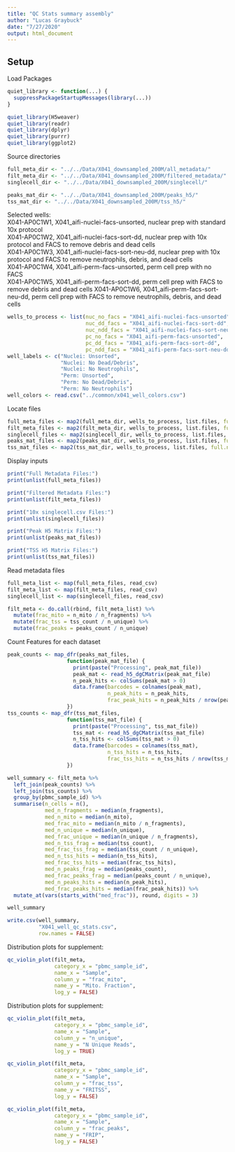 ```yaml
---
title: "QC Stats summary assembly"
author: "Lucas Graybuck"
date: "7/27/2020"
output: html_document
---
```


## Setup

Load Packages
```r
quiet_library <- function(...) {
  suppressPackageStartupMessages(library(...))
}

quiet_library(H5weaver)
quiet_library(readr)
quiet_library(dplyr)
quiet_library(purrr)
quiet_library(ggplot2)
```

Source directories
```r
full_meta_dir <- "../../Data/X041_downsampled_200M/all_metadata/"
filt_meta_dir <- "../../Data/X041_downsampled_200M/filtered_metadata/"
singlecell_dir <- "../../Data/X041_downsampled_200M/singlecell/"

peaks_mat_dir <- "../../Data/X041_downsampled_200M/peaks_h5/"
tss_mat_dir <- "../../Data/X041_downsampled_200M/tss_h5/"
```

Selected wells:  
X041-AP0C1W1, X041_aifi-nuclei-facs-unsorted, nuclear prep with standard 10x protocol  
X041-AP0C1W2, X041_aifi-nuclei-facs-sort-dd, nuclear prep with 10x protocol and FACS to remove debris and dead cells  
X041-AP0C1W3, X041_aifi-nuclei-facs-sort-neu-dd, nuclear prep with 10x protocol and FACS to remove neutrophils, debris, and dead cells  
X041-AP0C1W4, X041_aifi-perm-facs-unsorted, perm cell prep with no FACS  
X041-AP0C1W5, X041_aifi-perm-facs-sort-dd, perm cell prep with FACS to remove debris and dead cells
X041-AP0C1W6, X041_aifi-perm-facs-sort-neu-dd, perm cell prep with FACS to remove neutrophils, debris, and dead cells
```r
wells_to_process <- list(nuc_no_facs = "X041_aifi-nuclei-facs-unsorted",
                         nuc_dd_facs = "X041_aifi-nuclei-facs-sort-dd",
                         nuc_ndd_facs = "X041_aifi-nuclei-facs-sort-neu-dd",
                         pc_no_facs = "X041_aifi-perm-facs-unsorted",
                         pc_dd_facs = "X041_aifi-perm-facs-sort-dd",
                         pc_ndd_facs = "X041_aifi-perm-facs-sort-neu-dd")
well_labels <- c("Nuclei: Unsorted",
                 "Nuclei: No Dead/Debris",
                 "Nuclei: No Neutrophils",
                 "Perm: Unsorted",
                 "Perm: No Dead/Debris",
                 "Perm: No Neutrophils")
well_colors <- read.csv("../common/x041_well_colors.csv")
```


Locate files
```r
full_meta_files <- map2(full_meta_dir, wells_to_process, list.files, full.names = TRUE)
filt_meta_files <- map2(filt_meta_dir, wells_to_process, list.files, full.names = TRUE)
singlecell_files <- map2(singlecell_dir, wells_to_process, list.files, full.names = TRUE)
peaks_mat_files <- map2(peaks_mat_dir, wells_to_process, list.files, full.names = TRUE)
tss_mat_files <- map2(tss_mat_dir, wells_to_process, list.files, full.names = TRUE)
```

Display inputs
```r
print("Full Metadata Files:")
print(unlist(full_meta_files))
```

```r
print("Filtered Metadata Files:")
print(unlist(filt_meta_files))
```

```r
print("10x singlecell.csv Files:")
print(unlist(singlecell_files))
```

```r
print("Peak H5 Matrix Files:")
print(unlist(peaks_mat_files))
```

```r
print("TSS H5 Matrix Files:")
print(unlist(tss_mat_files))
```

Read metadata files
```r
full_meta_list <- map(full_meta_files, read_csv)
filt_meta_list <- map(filt_meta_files, read_csv)
singlecell_list <- map(singlecell_files, read_csv)
```

```r
filt_meta <- do.call(rbind, filt_meta_list) %>%
  mutate(frac_mito = n_mito / n_fragments) %>%
  mutate(frac_tss = tss_count / n_unique) %>%
  mutate(frac_peaks = peaks_count / n_unique)
```

Count Features for each dataset
```r
peak_counts <- map_dfr(peaks_mat_files,
                   function(peak_mat_file) {
                     print(paste("Processing", peak_mat_file))
                     peak_mat <- read_h5_dgCMatrix(peak_mat_file)
                     n_peak_hits <- colSums(peak_mat > 0)
                     data.frame(barcodes = colnames(peak_mat),
                                n_peak_hits = n_peak_hits,
                                frac_peak_hits = n_peak_hits / nrow(peak_mat))
                   })
tss_counts <- map_dfr(tss_mat_files,
                   function(tss_mat_file) {
                     print(paste("Processing", tss_mat_file))
                     tss_mat <- read_h5_dgCMatrix(tss_mat_file)
                     n_tss_hits <- colSums(tss_mat > 0)
                     data.frame(barcodes = colnames(tss_mat),
                                n_tss_hits = n_tss_hits,
                                frac_tss_hits = n_tss_hits / nrow(tss_mat))
                   })
```


```r
well_summary <- filt_meta %>%
  left_join(peak_counts) %>%
  left_join(tss_counts) %>%
  group_by(pbmc_sample_id) %>%
  summarise(n_cells = n(),
            med_n_fragments = median(n_fragments),
            med_n_mito = median(n_mito),
            med_frac_mito = median(n_mito / n_fragments),
            med_n_unique = median(n_unique),
            med_frac_unique = median(n_unique / n_fragments),
            med_n_tss_frag = median(tss_count),
            med_frac_tss_frag = median(tss_count / n_unique),
            med_n_tss_hits = median(n_tss_hits),
            med_frac_tss_hits = median(frac_tss_hits),
            med_n_peaks_frag = median(peaks_count),
            med_frac_peaks_frag = median(peaks_count / n_unique),
            med_n_peaks_hits = median(n_peak_hits),
            med_frac_peaks_hits = median(frac_peak_hits)) %>%
  mutate_at(vars(starts_with("med_frac")), round, digits = 3)

well_summary
```
```r
write.csv(well_summary,
          "X041_well_qc_stats.csv",
          row.names = FALSE)
```


Distribution plots for supplement:
```r
qc_violin_plot(filt_meta,
               category_x = "pbmc_sample_id",
               name_x = "Sample",
               column_y = "frac_mito",
               name_y = "Mito. Fraction",
               log_y = FALSE)
```

Distribution plots for supplement:
```r
qc_violin_plot(filt_meta,
               category_x = "pbmc_sample_id",
               name_x = "Sample",
               column_y = "n_unique",
               name_y = "N Unique Reads",
               log_y = TRUE)
```

```r
qc_violin_plot(filt_meta,
               category_x = "pbmc_sample_id",
               name_x = "Sample",
               column_y = "frac_tss",
               name_y = "FRITSS",
               log_y = FALSE)
```

```r
qc_violin_plot(filt_meta,
               category_x = "pbmc_sample_id",
               name_x = "Sample",
               column_y = "frac_peaks",
               name_y = "FRIP",
               log_y = FALSE)
```

